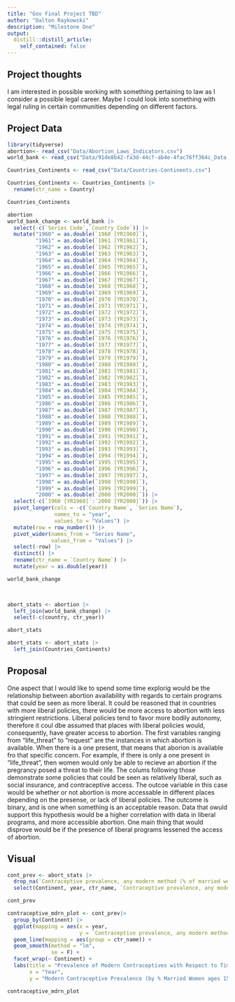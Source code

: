 ```yaml
---
title: "Gov Final Project TBD"
author: "Dalton Raykowski"
description: "Milestone One"
output:
  distill::distill_article:
    self_contained: false
---
```




## Project thoughts

I am interested in possible working with something pertaining to law as I consider a possible legal career. Maybe I could look into something with legal ruling in certain communities depending on different factors.

## Project Data

```r
library(tidyverse)
abortion<- read_csv("Data/Abortion_Laws_Indicators.csv")
world_bank <- read_csv("Data/91de8b42-fa3d-44cf-ab4e-4fac76ff364c_Data.csv")

Countries_Continents <- read_csv("Data/Countries-Continents.csv")

Countries_Continents <- Countries_Continents |>
  rename(ctr_name = Country)

Countries_Continents

abortion
world_bank_change <- world_bank |>
  select(-c(`Series Code`,`Country Code`)) |>
  mutate("1960" = as.double(`1960 [YR1960]`),
         "1961" = as.double(`1961 [YR1961]`),
         "1962" = as.double(`1962 [YR1962]`),
         "1963" = as.double(`1963 [YR1963]`),
         "1964" = as.double(`1964 [YR1964]`),
         "1965" = as.double(`1965 [YR1965]`),
         "1966" = as.double(`1966 [YR1966]`),
         "1967" = as.double(`1967 [YR1967]`),
         "1968" = as.double(`1968 [YR1968]`),
         "1969" = as.double(`1969 [YR1969]`),
         "1970" = as.double(`1970 [YR1970]`),
         "1971" = as.double(`1971 [YR1971]`),
         "1972" = as.double(`1972 [YR1972]`),
         "1973" = as.double(`1973 [YR1973]`),
         "1974" = as.double(`1974 [YR1974]`),
         "1975" = as.double(`1975 [YR1975]`),
         "1976" = as.double(`1976 [YR1976]`),
         "1977" = as.double(`1977 [YR1977]`),
         "1978" = as.double(`1978 [YR1978]`),
         "1979" = as.double(`1979 [YR1979]`),
         "1980" = as.double(`1980 [YR1980]`),
         "1981" = as.double(`1981 [YR1981]`),
         "1982" = as.double(`1982 [YR1982]`),
         "1983" = as.double(`1983 [YR1983]`),
         "1984" = as.double(`1984 [YR1984]`),
         "1985" = as.double(`1985 [YR1985]`),
         "1986" = as.double(`1986 [YR1986]`),
         "1987" = as.double(`1987 [YR1987]`),
         "1988" = as.double(`1988 [YR1988]`),
         "1989" = as.double(`1989 [YR1989]`),
         "1990" = as.double(`1990 [YR1990]`),
         "1991" = as.double(`1991 [YR1991]`),
         "1992" = as.double(`1992 [YR1992]`),
         "1993" = as.double(`1993 [YR1993]`),
         "1994" = as.double(`1994 [YR1994]`),
         "1995" = as.double(`1995 [YR1995]`),
         "1996" = as.double(`1996 [YR1996]`),
         "1997" = as.double(`1997 [YR1997]`),
         "1998" = as.double(`1998 [YR1998]`),
         "1999" = as.double(`1999 [YR1999]`),
         "2000" = as.double(`2000 [YR2000]`)) |>
  select(-c(`1960 [YR1960]`:`2000 [YR2000]`)) |>
  pivot_longer(cols = -c(`Country Name`, `Series Name`),
               names_to = "year",
               values_to = "Values") |>
  mutate(row = row_number()) |>
  pivot_wider(names_from = "Series Name",
              values_from = "Values") |>
  select(-row) |>
  distinct() |>
  rename(ctr_name = `Country Name`) |>
  mutate(year = as.double(year))

world_bank_change

  

abort_stats <- abortion |>
  left_join(world_bank_change) |>
  select(-c(country, ctr_year))

abort_stats

abort_stats <- abort_stats |>
  left_join(Countries_Continents)


```

## Proposal

One aspect that I would like to spend some time explorig would be the relationship between abortion availability with regards to certain programs that could be seen as more liberal. It could be reasoned that in countries with more liberal policies, there would be more access to abortion with less stringient restrictions. Liberal policies tend to favor more bodily autonomy, therefore it coul dbe assumed that places with liberal policies would, consequently, have greater access to abortion. The first variables ranging from "life_threat" to "request" are the instances in which abortion is available. When there is a one present, that means that aborion is available fro that specific concern. For example, if there is only a one present in "life_threat", then women would only be able to recieve an abortion if the pregrancy posed a threat to their life. The colums following those demonstrate some policies that could be seen as relatively liberal, such as social insurance, and contraceptive access. The outcoe variable in this case would be whether or not abortion is more accessable in different places depending on the presense, or lack of liberal policies. The outcome is binary, and is one when something is an acceptable reason. Data that owuld support this hypothesis would be a higher correlation with data in liberal programs, and more accessible abortion. One main thing that would disprove would be if the presence of liberal programs lessened the access of abortion. 

## Visual 

```r
cont_prev <- abort_stats |>
  drop_na(`Contraceptive prevalence, any modern method (% of married women ages 15-49)`) |>
  select(Continent, year, ctr_name, `Contraceptive prevalence, any modern method (% of married women ages 15-49)`)

cont_prev

contraceptive_mdrn_plot <- cont_prev|>
  group_by(Continent) |>
  ggplot(mapping = aes(x = year, 
                       y = `Contraceptive prevalence, any modern method (% of married women ages 15-49)`)) + 
  geom_line(mapping = aes(group = ctr_name)) +
  geom_smooth(method = "lm",
              se = F) +
  facet_wrap(~ Continent) +
  labs(title = "Prevalence of Modern Contraceptives with Respect to Time, by Continent",
       x = "Year",
       y = "Modern Contraceptive Prevalence (by % Married Women ages 15-49)")

contraceptive_mdrn_plot
 
```

